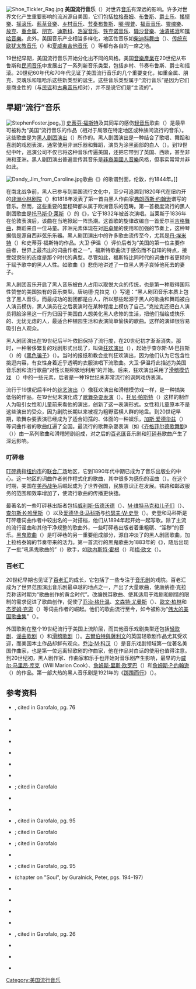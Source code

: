 {{NoteTA
|G1=Music
|G2=Show
}}
[[File:Shoe_Tickler_Rag.jpg|thumb]]
'''美国流行音乐'''（{{lang|en|'''American popular music'''}}）对世界[[音乐|音乐]]有深远的影响。许多对世界文化产生重要影响的流派源自美国，它们包括[[拉格泰姆|拉格泰姆]]、[[布鲁斯|布鲁斯]]、[[爵士乐|爵士乐]]、[[搖擺樂|搖擺樂]]、[[摇滚乐|摇滚乐]]、[[藍草音樂|藍草音樂]]、[[乡村音乐|乡村音乐]]、[[节奏布鲁斯|节奏布鲁斯]]、[[嘟·喔普|嘟·喔普]]、[[福音音乐|福音音乐]]、[[靈魂樂|靈魂樂]]、[[放克|放克]]、[[重金属音乐|重金属]]、[[朋克搖滾|朋克]]、[[迪斯科|迪斯科]]、[[浩室音乐|浩室音乐]]、[[铁克诺音乐|铁克诺音乐]]、[[騷沙音樂|騷沙音樂]]、[[油漬搖滾|油漬搖滾]]和[[嘻哈音樂|嘻哈音樂]]。此外，美国音乐产业相当多样化，地区性音乐如[[柴迪科舞曲|柴迪科舞曲]]（{{lang|en|zydeco}}）、[[传统东欧犹太教音乐|传统东欧犹太教音乐]]（{{lang|en|klezmer}}）和[[夏威夷吉他音乐|夏威夷吉他音乐]]（{{lang|en|slack-key}}）等都有各自的一席之地。

19世纪早期，美国流行音乐开始分化出不同的风格。美国[[音樂產業|音樂產業]]在20世纪从布鲁斯和[[美国民间音乐|民间音乐]]中发展出了一系列新音乐类型，包括乡村、节奏布鲁斯、爵士和摇滚。20世纪60年代和70年代见证了美国流行音乐的几个重要变化，如重金属、朋克、灵魂乐和嘻哈乐这些新类型的诞生。这些音乐类型属于“流行音乐”是因为它们是商业性的（与[[民谣|民谣]]和[[古典音乐|古典音乐]]相对），并不是说它们是“主流的”。

== 早期“流行”音乐 ==
[[File:StephenFoster.jpeg|frame]]。]]
[[史蒂芬·福斯特|史蒂芬·福斯特]]及其同辈的感伤[[轻音乐|轻音乐]]歌曲（{{lang|en|parlor song}}）是最早可被称为“美国”流行音乐的作品（相对于局限在特定地区或种族间流行的音乐）。这些歌曲是为[[黑人剧团演出|黑人剧团演出]]（{{lang|en|minstrel show}}）所作的。黑人剧团演出是一种结合了歌唱、舞蹈和喜剧的戏剧表演，通常使用非洲乐器和舞蹈，演员为涂黑面部的白人（{{lang|en|Blackface}}）{{ref|Ewen}}。到19世纪中叶，巡演公司不仅已将这种音乐传遍美国，还把它带到了英国、西欧，甚至非洲和亚洲。黑人剧团演出普遍宣传其音乐是[[非裔美國人音樂|非裔美國人音樂]]风格，但事实常常并非如此。

[[File:Dandy_Jim_from_Caroline.jpg|thumb]]歌曲《{{lang|en|[[Dandy_Jim_from_Caroline|Dandy Jim from Caroline]]}}》的歌谱封面，伦敦，约1844年。]]

在南北战争前，黑人已参与到美国流行文化中，至少可追溯到1820年代在纽约开的[[非洲小林剧院|非洲小林剧院]]（{{lang|en|African Grove Theatre}}）和1818年发表了第一首由黑人作曲家[[弗朗西斯·约翰逊_(作曲家)|弗朗西斯·约翰逊]]谱写的音乐。然而，这些重要的里程碑都从属于欧洲音乐的范畴。第一首极度流行的黑人剧团歌曲是[[托马斯·D·莱斯|托马斯·D·莱斯]]（{{lang|en|Thomas D. Rice}}）的《{{lang|en|[[Jump_Jim_Crow|Jump Jim Crow]]}}》，它于1832年被首次演唱。当莱斯于1836年在伦敦表演后，该曲在当地掀起一阵热潮。这首歌的旋律改编自一首爱尔兰[[吉格|吉格舞曲]]，舞蹈来自一位马童。非洲元素体现在对[[班卓琴|班卓琴]]的使用和加强的节奏上，这种琴据信是源自西非弦乐乐器{{ref|Clarke}}。黑人剧团演出中的许多歌曲流传至今，尤其是[[丹·埃米特|丹·埃米特]]（{{lang|en|Dan Emmett}}）和史蒂芬·福斯特的作品。大卫·伊温（{{lang|en|David Ewen}}）评价后者为“美国的第一位主要作曲者，世界上最杰出的词曲作者之一”{{ref|Fostergreat}}。福斯特歌曲流于感伤而不自知的特点，接受奴隶制的态度是那个时代的典型。尽管如此，福斯特比同时代的词曲作者更倾向于赋予歌中的黑人人性。如歌曲《{{lang|en|Nelly Was a Lady}}》悲伤地讲述了一位黑人男子哀悼他死去的妻子{{ref|Nelly}}。

黑人剧团音乐开启了黑人音乐被白人占用以取悦大众的传统，也是第一种取得国际性赞誉的美国独有的音乐类型。唐纳德·克拉克（{{lang|en|Donald Clarke}}）写道：“黑人剧团音乐本质上包含了黑人音乐，而最成功的剧团都是白人，所以那些起源于黑人的歌曲和舞蹈被白人演员模仿，黑人演员在之后表演时在某种程度上模仿了自己。”克拉克还把白人演员将脸涂黑这一行为归因于美国白人想美化黑人悲惨的生活，把他们描绘成快乐的、无忧无虑的人，最适合种植园生活和表演简单愉快的歌曲。这样的演绎很容易吸引白人观众{{ref|Clarke}}。

黑人剧团演出在19世纪后半叶依旧保持了流行度，在20世纪初才渐渐消失。那时，一种奢侈繁复的戏剧形式出现了，叫做[[狂欢演出|狂欢演出]]（{{lang|en|extravaganza}}），起始于查尔斯·M·巴拉斯（{{lang|en|Charles M. Barras}}）的《[[黑色骗子|黑色骗子]]》（{{lang|en|''The Black Crook''}}）{{ref|Ewen}}。当时的报纸和教会批判狂欢演出，因为他们认为它包含性挑逗内容，有女性身着近乎透明的衣服演唱下流歌曲。大卫·伊温将此描述为美国音乐剧和流行歌曲“对性长期积极地利用”的开始{{ref|sexexploitation}}。后来，狂欢演出采用了[[滑稽模仿戏|滑稽模仿戏]] （{{lang|en|burlesque}}）中的一些元素，后者是一种19世纪末非常流行的讽刺戏仿表演{{ref|Ewen}}。

流行于19世纪后半叶的[[綜藝節目|综艺演出]]（{{lang|en|variety show}}）像狂欢演出和滑稽模仿戏一样，是一种搞笑低俗的作品，在19世纪末演化成了[[歌舞杂耍表演|歌舞杂耍表演]]（{{lang|en|vaudeville}}）。[[托尼·帕斯特|托尼·帕斯特]]（{{lang|en|Tony Pastor}}）这样的制作人为吸引女性和儿童前来看他的演出，创新了这一表演形式。女性和儿童原本不是这些演出的受众，因为剧院长期以来被视为粗野蛮横人群的地盘{{ref|Ewen}}。到20世纪早期，歌舞杂耍表演已经成为了适合妇孺的、体面的一种娱乐，[[加斯·爱德华兹|加斯·爱德华兹]]（{{lang|en|Gus Edwards}}）等词曲作者的歌曲红遍了全国{{ref|Ewen}}。最流行的歌舞杂耍表演（如《[[齐格菲尔德歌舞剧|齐格菲尔德歌舞剧]]》（{{lang|en|''Ziegfeld Follies''}}））由一系列歌曲和滑稽短剧组成，对之后的[[百老匯劇院|百老匯]]音乐剧和[[叮砰巷|叮砰巷]]歌曲产生了深远影响。

=== 叮砰巷 ===
{{main|叮砰巷}}
[[叮砰巷|叮砰巷]]指[[纽约市|纽约市]]的[[联合广场_(纽约市)|联合广场]]地区，它到1890年代中期已成为了音乐出版业的中心。这一地区的词曲作者创作程式化的歌曲，其中很多为感伤的谣曲（{{lang|en|ballad}}）{{ref|formulaicandballads}}。在这个时期，美国在[[美西战争|美西战争]]后崛起成为了世界强国，民族意识正在发展。铁路和邮政服务的范围和效率增加了，使流行歌曲的传播更快捷。

最著名的一些叮砰巷出版者包括[[威利斯·伍德沃德|威利斯·伍德沃德]]（{{lang|en|Willis Woodward}}）、[[M·维特马克和儿子们|M·维特马克和儿子们]]（{{lang|en|M. Witmark & Sons}}）、[[查尔斯·K·哈里斯|查尔斯·K·哈里斯]]（{{lang|en|Charles K. Harris}}）以及[[爱德华·B·马科斯|爱德华·B·马科斯]]与[[约瑟夫·W·史登|约瑟夫·W·史登]]（{{lang|en|Edward B. Marks and Joseph W. Stern}}）。史登和马科斯是叮砰巷词曲作者中较出名的一对搭档，他们从1894年起开始一起写歌{{ref|Ewen}}。除了主流的流行谣曲和其他干净规整的歌曲外，一些叮砰巷出版者着重粗砺、“淫秽”的音乐。[[黑鬼歌曲|黑鬼歌曲]]（{{lang|en|coon song}}）是叮砰巷的另一重要组成部分，源自冲淡了的黑人剧团歌曲，加上拉格泰姆的节奏带来的活力{{ref|coonsong}}。第一首流行的黑鬼歌曲为1883年的《{{lang|en|New Coon in Town}}》，随后出现了一批“吼黑鬼歌曲的”（{{lang|en|coon shouters}}）歌手，如[[欧内斯特·霍根|欧内斯特·霍根]]（{{lang|en|Ernest Hogan}}）和[[梅·欧文|梅·欧文]]（{{lang|en|May Irwin}}）{{ref|Allen}}。

=== 百老汇 ===
{{main|百老汇}}
20世纪早期也见证了[[百老汇|百老汇]]的成长，它包括了一些专注于[[音乐剧|音乐剧]]的戏院。百老汇成为了世界范围演出音乐剧最卓越的地点之一，产出了大量歌曲，使唐纳德·克拉克称该时期为“歌曲创作的黄金时代”。改编悦耳歌曲、使其适用于戏剧和剧情的限制的需求促进了歌曲创作，促使了[[乔治·格什温|乔治·格什温]]、[[文森特·尤曼斯|文森特·尤曼斯]]（{{lang|en|Vincent Youmans}}）、[[歐文·柏林|歐文·柏林]]和[[杰罗姆·克恩|杰罗姆·克恩]]（{{lang|en|Jerome Kern}}）等词曲作者的崛起{{ref|goldenage}}。他们的歌曲流行至今，如今被称为“[[伟大的美国歌曲集|伟大的美国歌曲集]]”（{{lang|en|''Great American Songbook''}}）。

外国歌剧在整个19世纪流行于美国上流阶层，而其他音乐戏剧类型还包括[[轻歌剧|轻歌剧]]、[[谣曲歌剧|谣曲歌剧]]（{{lang|en|ballad opera}}）和[[滑稽歌剧|滑稽歌剧]]（{{lang|en|opera bouffe}}）。[[吉爾伯特與薩利文|吉爾伯特與薩利文]]的英国轻歌剧作品尤其受欢迎，而美国本土作品却鲜有观众。[[乔治·M·科汉|乔治·M·科汉]]（{{lang|en|George M. Cohan}}）是音乐戏剧领域第一位著名美国作曲家，也是第一位远离轻歌剧的作曲家，他在作品对白话的使用也值得注意。到20世纪初，黑人剧作家、作曲家和乐手也开始对音乐剧产生影响，最早的为[[威尔·马里昂·库克|威尔·马里昂·库克]]（Will Marion Cook）、[[詹姆斯·里斯·欧罗巴|詹姆斯·里斯·欧罗巴]]（{{lang|en|James Reese Europe}}）和[[詹姆斯·P·约翰逊|詹姆斯·P·约翰逊]]（{{lang|en|James P. Johnson}}）的作品。第一部大热的黑人音乐剧是1921年的《[[踯躅而行|踯躅而行]]》（{{lang|en|''Shuffle Along''}}）{{ref|Clarke}}。

== 参考资料 ==
{{Reflist|2}}

* {{note|Baraka}} {{cite book|author=Baraka, Amiri (Leroi Jones)|title=Blues People: Negro Music in White America|url=https://archive.org/details/bluespeoplenegrobara|publisher=William Morrow|year=1963|isbn=0-688-18474-X}}, cited in Garofalo, pg. 76
* {{note|Blush}} {{cite book|author=Blush, Steven|title=American Hardcore: A Tribal History|publisher=Feral House|year=2001|isbn=0-922915-71-7 }}
* {{note|Clarke}} {{cite book|author=Clarke, Donald|title=The Rise and Fall of Popular Music|url=https://archive.org/details/risefallofpopula00clar|publisher=St. Martin's Press|year=1995|isbn=0-312-11573-3}}
* {{note|Collins}} {{cite book|author=Collins, Ace|title=The Stories Behind Country Music's All-Time Greatest 100 Songs|url=https://archive.org/details/storiesbehindcou0000coll|publisher=Boulevard Books|year=1996|isbn=1-57297-072-3}}
* {{note|Ewen}} {{cite book |author=Ewen, David|title=Panorama of American Popular Music|url=https://archive.org/details/panoramaofameric00ewen|publisher=Prentice Hall|year=1957 |isbn=0-13-648360-7}}
* {{note|Ferris}} {{cite book|author=Ferris, Jean|title=America's Musical Landscape|url=https://archive.org/details/americasmusicall0000ferr|publisher=Brown & Benchmark|year=1993|isbn=0-697-12516-5}}
* {{note|Garofalo}} {{cite book|last=Garofalo |first=Reebee|title=Rockin' Out: Popular Music in the USA|url=https://archive.org/details/rockinoutpopular00garo_0 |publisher=Allyn & Bacon|year=1997|isbn=0-205-13703-2 |ref=harv}}
* {{note|Gillett}} {{cite book|author=Gillett, Charlie|title=The Sound of the City: The Rise of Rock and Roll|publisher=Outerbridge and Dienstfrey|year=1970|isbn=0-285-62619-1}}; cited in Garofalo
* {{note|Gilliland}} {{Gilliland |show=1 |title=Play A Simple Melody: American pop music in the early fifties |ref=harv}}
* {{note|Kantonen}} {{cite book|author=Jones, Alan and Jussi Kantonen|year=1999|title=Saturday Night Forever: The Story of Disco|url=https://archive.org/details/saturdaynightfor0000jone|publisher=A Cappella Books|isbn=1-55652-411-0}}
* {{note|Lipsitz}} {{cite book|author=Lipsitz, George|title=Class and Culture in Cold War America|publisher=J. F. Bergin|year=1982|isbn=0-03-059207-0}}, cited in Garofalo, pg. 95
* {{note|Malone}} {{cite book|author=Malone, Bill C.|title=Country Music USA: Revised Edition|url=https://archive.org/details/countrymusicusa00bill|publisher=University of Texas Press|year=1985|isbn=0-292-71096-8}}; cited in Garofalo
* {{note|Marcus}} {{cite journal|author=Marcus, Greil|title=Is This the Woman Who Invented Rock and Roll?: The Deborah Chessler Story|journal=Rolling Stone|date=June 24, 1993|page=41}}; cited in Garofalo
* {{note|Morales}} {{cite book|author=Morales, Ed|title=The Latin Beat|url=https://archive.org/details/latinbeatrhythms00mora_0|publisher=Da Capo Press|year=2003|isbn=0-306-81018-2}}
* {{note|Palmer}} {{cite journal|author=Palmer, Robert|title=The Fifties|journal=Rolling Stone|date=April 19, 1990|page=48}}; cited in Garofalo, pg. 95
* {{note|Guralnick}} {{cite book|author=Miller, Jim  (editor)|year=1976|title=The Rolling Stone Illustrated History of Rock & Roll|publisher=Rolling Stone Press/Random House|isbn=0-394-73238-3}} (chapter on "Soul", by Guralnick, Peter, pgs. 194–197)
* {{note|Rollingstone}} {{cite book|author=Ward, Ed, Geoffrey Stokes and Ken Tucker|title=Rock of Ages: The ''Rolling Stone'' History of Rock and Roll|publisher=Rolling Stone Press|year=1986|isbn=0-671-54438-1}}
* {{note|Roughguide}} {{cite book|author=Broughton, Simon and Ellingham, Mark with McConnachie, James and Duane, Orla (Ed.)|title=Rough Guide to World Music|publisher=Rough Guides Ltd, Penguin Books|year=2000|isbn=1-85828-636-0}}
* {{note|Roughstock}} {{cite web|title=Nashville Sound|work=Roughstock's History of Country Music|url=http://www.roughstock.com/history/nashsound.html|accessdate=6 June 2005|deadurl=yes|archiveurl=https://web.archive.org/web/20050403172705/http://roughstock.com/history/nashsound.html|archivedate=2005年4月3日}}
* {{note|Sawyers}} {{cite book|author=Sawyers, June Skinner|title=Celtic Music: A Complete Guide|url=https://archive.org/details/celticmusiccompl0000sawy|year=2000|publisher=Da Capo Press|isbn=0-306-81007-7}}
* {{note|Schuller}} {{cite book|author=Schuller, Gunther|title=Early Jazz: Its Roots and Musical Development|url=https://archive.org/details/earlyjazzitsroot0000schu|publisher=Oxford University Press|year=1968|isbn=0-19-504043-0}}, cited in Garofalo, pg. 26
* {{note|Sudhalter}} {{cite book|author=Sudhalter, Richard M.|title=Lost Chords: White Musicians and Their Contribution to Jazz|url=https://archive.org/details/lostchordswhitem00sudh|publisher=Oxford University Press|year=1999|isbn=0-19-514838-X}}
* {{note|Szatmary}} {{cite book|author=[[David_Szatmary|David Szatmary]]|title=Rockin' in Time: A Social History of Rock-And-Roll|url=https://archive.org/details/rockinintimesoci00szat_2|publisher=Prentice Hall|year=2000|isbn=0-13-188790-4}}
* {{note|Werner}} {{cite book|author=Werner, Craig|title=A Change Is Gonna Come: Music, Race and the Soul of America|url=https://archive.org/details/changeisgonnacom00wern|publisher=Plume|year=1998|isbn=0-452-28065-6}}

[[Category:美国流行音乐|Category:美国流行音乐]]